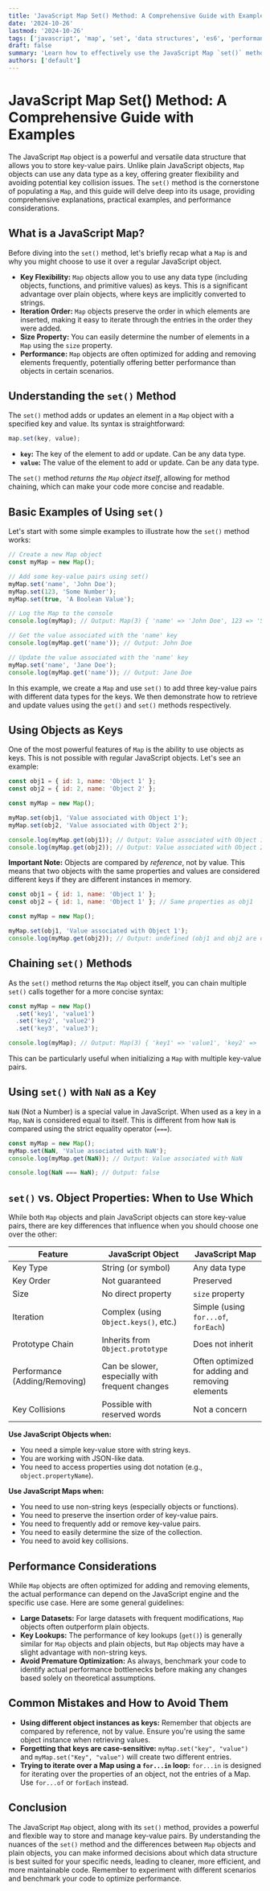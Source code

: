 ```yaml
---
title: 'JavaScript Map Set() Method: A Comprehensive Guide with Examples'
date: '2024-10-26'
lastmod: '2024-10-26'
tags: ['javascript', 'map', 'set', 'data structures', 'es6', 'performance']
draft: false
summary: 'Learn how to effectively use the JavaScript Map `set()` method to store and manage data with key-value pairs. This comprehensive guide provides detailed explanations, practical code examples, and performance considerations.'
authors: ['default']
---
```


# JavaScript Map Set() Method: A Comprehensive Guide with Examples

The JavaScript `Map` object is a powerful and versatile data structure that allows you to store key-value pairs.  Unlike plain JavaScript objects, `Map` objects can use any data type as a key, offering greater flexibility and avoiding potential key collision issues.  The `set()` method is the cornerstone of populating a `Map`, and this guide will delve deep into its usage, providing comprehensive explanations, practical examples, and performance considerations.

## What is a JavaScript Map?

Before diving into the `set()` method, let's briefly recap what a `Map` is and why you might choose to use it over a regular JavaScript object.

*   **Key Flexibility:** `Map` objects allow you to use any data type (including objects, functions, and primitive values) as keys. This is a significant advantage over plain objects, where keys are implicitly converted to strings.
*   **Iteration Order:** `Map` objects preserve the order in which elements are inserted, making it easy to iterate through the entries in the order they were added.
*   **Size Property:**  You can easily determine the number of elements in a `Map` using the `size` property.
*   **Performance:** `Map` objects are often optimized for adding and removing elements frequently, potentially offering better performance than objects in certain scenarios.

## Understanding the `set()` Method

The `set()` method adds or updates an element in a `Map` object with a specified key and value. Its syntax is straightforward:

```javascript
map.set(key, value);
```

*   **`key`:** The key of the element to add or update.  Can be any data type.
*   **`value`:** The value of the element to add or update.  Can be any data type.

The `set()` method *returns the `Map` object itself*, allowing for method chaining, which can make your code more concise and readable.

## Basic Examples of Using `set()`

Let's start with some simple examples to illustrate how the `set()` method works:

```javascript
// Create a new Map object
const myMap = new Map();

// Add some key-value pairs using set()
myMap.set('name', 'John Doe');
myMap.set(123, 'Some Number');
myMap.set(true, 'A Boolean Value');

// Log the Map to the console
console.log(myMap); // Output: Map(3) { 'name' => 'John Doe', 123 => 'Some Number', true => 'A Boolean Value' }

// Get the value associated with the 'name' key
console.log(myMap.get('name')); // Output: John Doe

// Update the value associated with the 'name' key
myMap.set('name', 'Jane Doe');
console.log(myMap.get('name')); // Output: Jane Doe
```

In this example, we create a `Map` and use `set()` to add three key-value pairs with different data types for the keys. We then demonstrate how to retrieve and update values using the `get()` and `set()` methods respectively.

## Using Objects as Keys

One of the most powerful features of `Map` is the ability to use objects as keys.  This is not possible with regular JavaScript objects.  Let's see an example:

```javascript
const obj1 = { id: 1, name: 'Object 1' };
const obj2 = { id: 2, name: 'Object 2' };

const myMap = new Map();

myMap.set(obj1, 'Value associated with Object 1');
myMap.set(obj2, 'Value associated with Object 2');

console.log(myMap.get(obj1)); // Output: Value associated with Object 1
console.log(myMap.get(obj2)); // Output: Value associated with Object 2
```

**Important Note:** Objects are compared by *reference*, not by value. This means that two objects with the same properties and values are considered different keys if they are different instances in memory.

```javascript
const obj1 = { id: 1, name: 'Object 1' };
const obj2 = { id: 1, name: 'Object 1' }; // Same properties as obj1

const myMap = new Map();

myMap.set(obj1, 'Value associated with Object 1');
console.log(myMap.get(obj2)); // Output: undefined (obj1 and obj2 are different objects)
```

## Chaining `set()` Methods

As the `set()` method returns the `Map` object itself, you can chain multiple `set()` calls together for a more concise syntax:

```javascript
const myMap = new Map()
  .set('key1', 'value1')
  .set('key2', 'value2')
  .set('key3', 'value3');

console.log(myMap); // Output: Map(3) { 'key1' => 'value1', 'key2' => 'value2', 'key3' => 'value3' }
```

This can be particularly useful when initializing a `Map` with multiple key-value pairs.

## Using `set()` with `NaN` as a Key

`NaN` (Not a Number) is a special value in JavaScript. When used as a key in a `Map`, `NaN` is considered equal to itself. This is different from how `NaN` is compared using the strict equality operator (`===`).

```javascript
const myMap = new Map();
myMap.set(NaN, 'Value associated with NaN');
console.log(myMap.get(NaN)); // Output: Value associated with NaN

console.log(NaN === NaN); // Output: false
```

## `set()` vs. Object Properties: When to Use Which

While both `Map` objects and plain JavaScript objects can store key-value pairs, there are key differences that influence when you should choose one over the other:

| Feature           | JavaScript Object        | JavaScript Map           |
|--------------------|--------------------------|--------------------------|
| Key Type          | String (or symbol)       | Any data type           |
| Key Order         | Not guaranteed          | Preserved               |
| Size               | No direct property        | `size` property        |
| Iteration          | Complex (using `Object.keys()`, etc.) | Simple (using `for...of`, `forEach`) |
| Prototype Chain    | Inherits from `Object.prototype` | Does not inherit      |
| Performance (Adding/Removing) | Can be slower, especially with frequent changes | Often optimized for adding and removing elements |
| Key Collisions     | Possible with reserved words | Not a concern          |

**Use JavaScript Objects when:**

*   You need a simple key-value store with string keys.
*   You are working with JSON-like data.
*   You need to access properties using dot notation (e.g., `object.propertyName`).

**Use JavaScript Maps when:**

*   You need to use non-string keys (especially objects or functions).
*   You need to preserve the insertion order of key-value pairs.
*   You need to frequently add or remove key-value pairs.
*   You need to easily determine the size of the collection.
*   You need to avoid key collisions.

## Performance Considerations

While `Map` objects are often optimized for adding and removing elements, the actual performance can depend on the JavaScript engine and the specific use case.  Here are some general guidelines:

*   **Large Datasets:** For large datasets with frequent modifications, `Map` objects often outperform plain objects.
*   **Key Lookups:** The performance of key lookups (`get()`) is generally similar for `Map` objects and plain objects, but `Map` objects may have a slight advantage with non-string keys.
*   **Avoid Premature Optimization:**  As always, benchmark your code to identify actual performance bottlenecks before making any changes based solely on theoretical assumptions.

## Common Mistakes and How to Avoid Them

*   **Using different object instances as keys:**  Remember that objects are compared by reference, not by value. Ensure you're using the same object instance when retrieving values.
*   **Forgetting that keys are case-sensitive:**  `myMap.set("key", "value")` and `myMap.set("Key", "value")` will create two different entries.
*   **Trying to iterate over a Map using a `for...in` loop:**  `for...in` is designed for iterating over the properties of an object, not the entries of a Map. Use `for...of` or `forEach` instead.

## Conclusion

The JavaScript `Map` object, along with its `set()` method, provides a powerful and flexible way to store and manage key-value pairs. By understanding the nuances of the `set()` method and the differences between `Map` objects and plain objects, you can make informed decisions about which data structure is best suited for your specific needs, leading to cleaner, more efficient, and more maintainable code. Remember to experiment with different scenarios and benchmark your code to optimize performance.